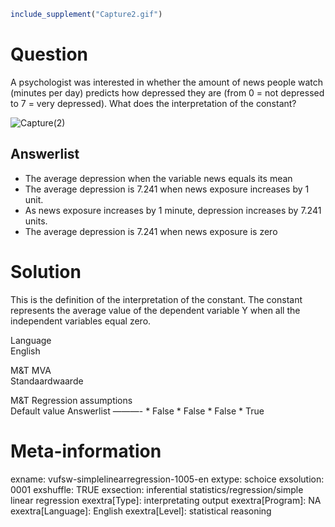 ```r
include_supplement("Capture2.gif")
```

Question
========
A psychologist was interested in whether the amount of news people watch
(minutes per day) predicts how depressed they are (from 0 = not
depressed to 7 = very depressed). What does the interpretation of the
constant?  
  
<img src="Capture2.gif" class="fr-fic fr-dii enlargeimage tvcss_2"
alt="Capture(2)" />

Answerlist
----------
* The average depression when the variable news equals its mean
* The average depression is 7.241 when news exposure increases by 1 unit.
* As news exposure increases by 1 minute, depression increases by 7.241
  units.
* The average depression is 7.241 when news exposure is zero

Solution
========





This is the definition of the interpretation of the constant. The
constant represents the average value of the dependent variable Y when
all the independent variables equal zero.





Language  
English

M&T MVA  
Standaardwaarde

M&T Regression assumptions  
Default value
Answerlist
----------
* False
* False
* False
* True

Meta-information
================
exname: vufsw-simplelinearregression-1005-en
extype: schoice
exsolution: 0001
exshuffle: TRUE
exsection: inferential statistics/regression/simple linear regression
exextra[Type]: interpretating output
exextra[Program]: NA
exextra[Language]: English
exextra[Level]: statistical reasoning


